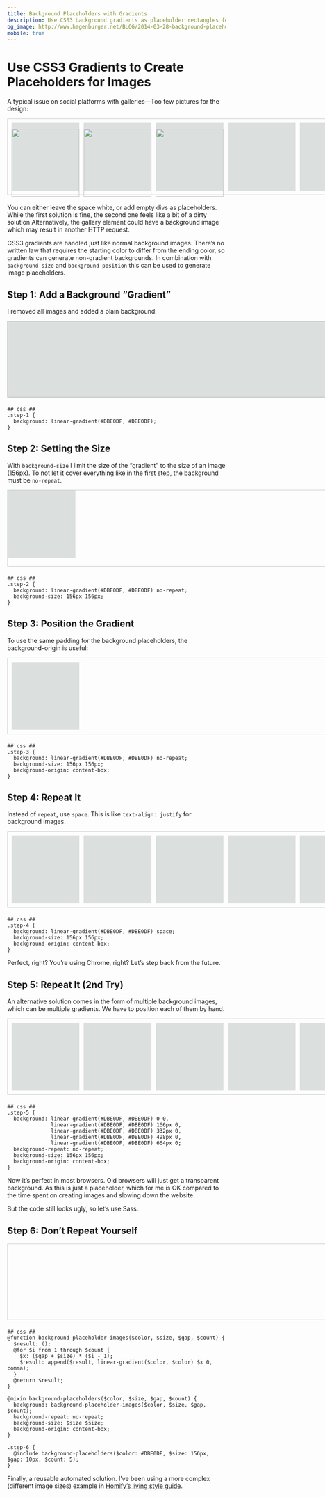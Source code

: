 ```yaml
---
title: Background Placeholders with Gradients
description: Use CSS3 background gradients as placeholder rectangles for images in gallery indexes
og_image: http://www.hagenburger.net/BLOG/2014-03-28-background-placeholders-with-gradients.jpg
mobile: true
---
```


Use CSS3 Gradients to Create Placeholders for Images
====================================================

A typical issue on social platforms with galleries—Too few pictures for the design:

<div class="example-gallery preview">
  <img src="gallery-1.jpg">
  <img src="gallery-2.jpg">
  <img src="gallery-3.jpg">
</div>

<style type="text/css">
.example-gallery {
  border: 1px rgba(0, 0, 0, 0.2) solid;
  height: 156px;
  margin: 0 auto 20px;
  padding: 9px;
  width: 820px;
}

@media all and (max-width: 840px) {
  .example-gallery {
    margin: -30px auto -10px;
    @include transform(scale(0.5));
  }
}

.example-gallery img {
  float: left;
  height: 156px;
  margin-right: 10px;
  width: 156px;
}

.preview {
  background-image: linear-gradient(#DBE0DF, #DBE0DF), linear-gradient(#DBE0DF, #DBE0DF), linear-gradient(#DBE0DF, #DBE0DF), linear-gradient(#DBE0DF, #DBE0DF), linear-gradient(#DBE0DF, #DBE0DF);
  background-position: 0 0, 166px 0, 332px 0, 498px 0, 664px 0;
  background-repeat: no-repeat;
  background-size: 156px 156px;
  background-origin: content-box;
}
</style>

You can either leave the space white, or add empty divs as placeholders.
While the first solution is fine, the second one feels like a bit of a dirty solution
Alternatively, the gallery element could have a background image which may result in another HTTP request.

CSS3 gradients are handled just like normal background images.
There’s no written law that requires the starting color to differ from the ending color,
so gradients can generate non-gradient backgrounds.
In combination with `background-size` and `background-position` this can be used to generate image placeholders.


Step 1: Add a Background “Gradient”
-----------------------------------

I removed all images and added a plain background:

<div class="example-gallery step-1">
</div>

<style type="text/css">
.step-1 {
  background: linear-gradient(#DBE0DF, #DBE0DF);
}
</style>

    ## css ##
    .step-1 {
      background: linear-gradient(#DBE0DF, #DBE0DF);
    }


Step 2: Setting the Size
------------------------

With `background-size` I limit the size of the “gradient” to the size of an image (156px).
To not let it cover everything like in the first step, the background must be `no-repeat`.

<div class="example-gallery step-2">
</div>

<style type="text/css">
.step-2 {
  background: linear-gradient(#DBE0DF, #DBE0DF) no-repeat;
  background-size: 156px 156px;
}
</style>

    ## css ##
    .step-2 {
      background: linear-gradient(#DBE0DF, #DBE0DF) no-repeat;
      background-size: 156px 156px;
    }


Step 3: Position the Gradient
-----------------------------

To use the same padding for the background placeholders, the background-origin is useful:

<div class="example-gallery step-3">
</div>

<style type="text/css">
.step-3 {
  background: linear-gradient(#DBE0DF, #DBE0DF) no-repeat;
  background-size: 156px 156px;
  background-origin: content-box;
}
</style>

    ## css ##
    .step-3 {
      background: linear-gradient(#DBE0DF, #DBE0DF) no-repeat;
      background-size: 156px 156px;
      background-origin: content-box;
    }


Step 4: Repeat It
-----------------

Instead of `repeat`, use `space`.
This is like `text-align: justify` for background images.

<div class="example-gallery step-4">
</div>

<style type="text/css">
.step-4 {
  background: linear-gradient(#DBE0DF, #DBE0DF) space;
  background-size: 156px 156px;
  background-origin: content-box;
}
</style>

    ## css ##
    .step-4 {
      background: linear-gradient(#DBE0DF, #DBE0DF) space;
      background-size: 156px 156px;
      background-origin: content-box;
    }

Perfect, right?
You’re using Chrome, right?
Let’s step back from the future.


Step 5: Repeat It (2nd Try)
---------------------------

An alternative solution comes in the form of multiple background images,
which can be multiple gradients.
We have to position each of them by hand.

<div class="example-gallery step-5">
</div>

<style type="text/css">
.step-5 {
  background: linear-gradient(#DBE0DF, #DBE0DF) 0 0,
              linear-gradient(#DBE0DF, #DBE0DF) 166px 0,
              linear-gradient(#DBE0DF, #DBE0DF) 332px 0,
              linear-gradient(#DBE0DF, #DBE0DF) 498px 0,
              linear-gradient(#DBE0DF, #DBE0DF) 664px 0;
  background-repeat: no-repeat;
  background-size: 156px 156px;
  background-origin: content-box;
}
</style>

    ## css ##
    .step-5 {
      background: linear-gradient(#DBE0DF, #DBE0DF) 0 0,
                  linear-gradient(#DBE0DF, #DBE0DF) 166px 0,
                  linear-gradient(#DBE0DF, #DBE0DF) 332px 0,
                  linear-gradient(#DBE0DF, #DBE0DF) 498px 0,
                  linear-gradient(#DBE0DF, #DBE0DF) 664px 0;
      background-repeat: no-repeat;
      background-size: 156px 156px;
      background-origin: content-box;
    }

Now it’s perfect in most browsers.
Old browsers will just get a transparent background.
As this is just a placeholder, which for me is OK compared to the time spent on creating images and slowing down the website.

But the code still looks ugly, so let’s use Sass.


Step 6: Don’t Repeat Yourself
-----------------------------

<div class="example-gallery step-6">
</div>

<style type="text/scss">
@function background-placeholder-images($color, $size, $gap, $count) {
  $result: ();
  @for $i from 1 through $count {
    $x: ($gap + $size) * ($i - 1);
    $result: append($result, linear-gradient($color, $color) $x 0, comma);
  }
  @return $result;
}

@mixin background-placeholders($color, $size, $gap, $count) {
  background: background-placeholder-images($color, $size, $gap, $count);
  background-repeat: no-repeat;
  background-size: $size $size;
  background-origin: content-box;
}

.step-6 {
  @include background-placeholders($color: #DBE0DF, $size: 156px, $gap: 10px, $count: 5);
}
</style>

    ## css ##
    @function background-placeholder-images($color, $size, $gap, $count) {
      $result: ();
      @for $i from 1 through $count {
        $x: ($gap + $size) * ($i - 1);
        $result: append($result, linear-gradient($color, $color) $x 0, comma);
      }
      @return $result;
    }

    @mixin background-placeholders($color, $size, $gap, $count) {
      background: background-placeholder-images($color, $size, $gap, $count);
      background-repeat: no-repeat;
      background-size: $size $size;
      background-origin: content-box;
    }

    .step-6 {
      @include background-placeholders($color: #DBE0DF, $size: 156px, $gap: 10px, $count: 5);
    }

Finally, a reusable automated solution.
I’ve been using a more complex (different image sizes) example in [Homify’s living style guide](http://www.homify.de/assets/styleguide.html#projects).


